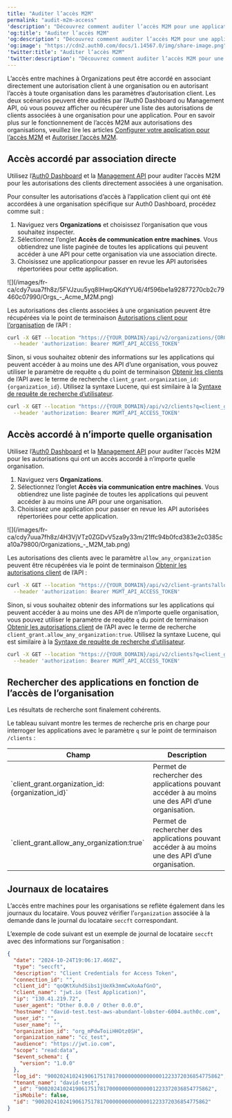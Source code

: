 ```yaml
---
title: "Auditer l’accès M2M"
permalink: "audit-m2m-access"
'description': "Découvrez comment auditer l’accès M2M pour une application."
'og:title': "Auditer l’accès M2M"
'og:description': "Découvrez comment auditer l’accès M2M pour une application."
'og:image': "https://cdn2.auth0.com/docs/1.14567.0/img/share-image.png"
'twitter:title': "Auditer l’accès M2M"
'twitter:description': "Découvrez comment auditer l’accès M2M pour une application."
---
```


L’accès entre machines à Organizations peut être accordé en associant directement une autorisation client à une organisation ou en autorisant l’accès à toute organisation dans les paramètres d’autorisation client. Les deux scénarios peuvent être audités par l’<Tooltip href="/docs/fr-ca/glossary?term=auth0-dashboard" tip="Auth0 Dashboard
Principal produit d’Auth0 pour configurer vos services." cta="Voir le glossaire">Auth0 Dashboard</Tooltip> ou <Tooltip href="/docs/fr-ca/glossary?term=management-api" tip="Management API
Un produit permettant aux clients d’effectuer des tâches administratives." cta="Voir le glossaire">Management API</Tooltip>, où vous pouvez afficher ou récupérer une liste des autorisations de clients associées à une organisation pour une application. Pour en savoir plus sur le fonctionnement de l’accès M2M aux autorisations des organisations, veuillez lire les articles [Configurer votre application pour l’accès M2M](/docs/fr-ca/manage-users/organizations/organizations-for-m2m-applications/configure-your-application-for-m2m-access) et [Autoriser l’accès M2M](/docs/fr-ca/manage-users/organizations/organizations-for-m2m-applications/authorize-m2m-access).

## Accès accordé par association directe

Utilisez l’[Auth0 Dashboard](https://manage.auth0.com/) et la [Management API](https://auth0.com/docs/api/management/v2) pour auditer l’accès M2M pour les autorisations des clients directement associées à une organisation.

<Tabs><Tab title="Auth0 Dashboard">

Pour consulter les autorisations d’accès à l’application client qui ont été accordées à une organisation spécifique sur Auth0 Dashboard, procédez comme suit :

1. Naviguez vers **Organizations** et choisissez l’organisation que vous souhaitez inspecter.
2. Sélectionnez l’onglet **Accès de communication entre machines**. Vous obtiendrez une liste paginée de toutes les applications qui peuvent accéder à une API pour cette organisation via une association directe.
3. Choisissez une applicationpour passer en revue les API autorisées répertoriées pour cette application.

<Frame>![](/images/fr-ca/cdy7uua7fh8z/5FVJzuu5yq8IHwpQKdYYU6/4f596be1a92877270cb2c79460c07990/Orgs_-_Acme_M2M.png)</Frame>

</Tab><Tab title="Management API">

Les autorisations des clients associées à une organisation peuvent être récupérées via le point de terminaison [Autorisations client pour l’organisation](/docs/fr-ca/api/management/v2/organizations/get-organization-client-grants) de l’API :

```bash lines
curl -X GET --location "https://{YOUR_DOMAIN}/api/v2/organizations/{ORG_id}/client-grants/" \
  --header 'authorization: Bearer MGMT_API_ACCESS_TOKEN'
```

Sinon, si vous souhaitez obtenir des informations sur les applications qui peuvent accéder à au moins une des API d’une organisation, vous pouvez utiliser le paramètre de requête `q` du point de terminaison [Obtenir les clients](/docs/fr-ca/api/management/v2/clients/get-clients) de l’API avec le terme de recherche `client_grant.organization_id:{organization_id}`. Utilisez la syntaxe Lucene, qui est similaire à la [Syntaxe de requête de recherche d’utilisateur](/docs/fr-ca/manage-users/user-search/user-search-query-syntax).

```bash lines
curl -X GET --location "https://{YOUR_DOMAIN}/api/v2/clients?q=client_grant.organization_id%3Aorganization_id" \
  --header 'authorization: Bearer MGMT_API_ACCESS_TOKEN'
```

</Tab></Tabs>

## Accès accordé à n’importe quelle organisation

Utilisez l’[Auth0 Dashboard](https://manage.auth0.com/) et la [Management API](https://auth0.com/docs/api/management/v2) pour auditer l’accès M2M pour les autorisations qui ont un accès accordé à n’importe quelle organisation.

<Tabs><Tab title="Auth0 Dashboard">

1. Naviguez vers **Organizations**.
2. Sélectionnez l’onglet **Accès via communication entre machines**. Vous obtiendrez une liste paginée de toutes les applications qui peuvent accéder à au moins une API pour une organisation.
3. Choisissez une application pour passer en revue les API autorisées répertoriées pour cette application.

<Frame>![](/images/fr-ca/cdy7uua7fh8z/4H3VjVTz0ZGDvV5za9y33m/21ffc94b0fcd383e2c0385ca10a79800/Organizations_-_M2M_tab.png)</Frame>

</Tab><Tab title="Management API">

Les autorisations des clients avec le paramètre `allow_any_organization` peuvent être récupérées via le point de terminaison [Obtenir les autorisations client](https://auth0.com/docs/api/management/v2/client-grants/get-client-grants) de l’API :

```bash lines
curl -X GET --location "https://{YOUR_DOMAIN}/api/v2/client-grants?allow_any_organization=true" \
  --header 'authorization: Bearer MGMT_API_ACCESS_TOKEN'
```

Sinon, si vous souhaitez obtenir des informations sur les applications qui peuvent accéder à au moins une des API de n’importe quelle organisation, vous pouvez utiliser le paramètre de requête `q` du point de terminaison [Obtenir les autorisations client](https://auth0.com/docs/api/management/v2/client-grants/get-client-grants) de l’API avec le terme de recherche `client_grant.allow_any_organization:true`. Utilisez la syntaxe Lucene, qui est similaire à la [Syntaxe de requête de recherche d’utilisateur](https://auth0.com/docs/manage-users/user-search/user-search-query-syntax).

```bash lines
curl -X GET --location "https://{YOUR_DOMAIN}/api/v2/clients?q=client_grant.allow_any_organization%3Atrue" \
  --header 'authorization: Bearer MGMT_API_ACCESS_TOKEN'
```

</Tab></Tabs>

## Rechercher des applications en fonction de l’accès de l’organisation

<Callout icon="file-lines" color="#0EA5E9" iconType="regular">

Les résultats de recherche sont finalement cohérents.

</Callout>

Le tableau suivant montre les termes de recherche pris en charge pour interroger les applications avec le paramètre `q` sur le point de terminaison `/clients` :

<table class="table"><thead>
<tr>
<th><strong>Champ</strong></th>
<th><strong>Description</strong></th>
</tr>
</thead>
<tbody>
<tr>
<td>`client_grant.organization_id:{organization_id}`</td>
<td>Permet de rechercher des applications pouvant accéder à au moins une des API d’une organisation.</td>
</tr>
<tr>
<td>`client_grant.allow_any_organization:true`</td>
<td>Permet de rechercher des applications pouvant accéder à au moins une des API d’une organisation.</td>
</tr>
</tbody>
</table>

## Journaux de locataires

L’accès entre machines pour les organisations se reflète également dans les journaux du locataire. Vous pouvez vérifier l’`organization` associée à la demande dans le journal du locataire `seccft` correspondant.

L’exemple de code suivant est un exemple de journal de locataire `seccft` avec des informations sur l’organisation :

```json lines
{
  "date": "2024-10-24T19:06:17.460Z",
  "type": "seccft",
  "description": "Client Credentials for Access Token",
  "connection_id": "",
  "client_id": "qoQKtXuhdSibs1jUeXk3mmCwXoAafGnO",
  "client_name": "jwt.io (Test Application)",
  "ip": "130.41.219.72",
  "user_agent": "Other 0.0.0 / Other 0.0.0",
  "hostname": "david-test.test-aws-abundant-lobster-6004.auth0c.com",
  "user_id": "",
  "user_name": "",
  "organization_id": "org_mPdwToiiHHOtz0SH",
  "organization_name": "cc_test",
  "audience": "https://jwt.io.com",
  "scope": "read:data",
  "$event_schema": {
    "version": "1.0.0"
  },
  "log_id": "90020241024190617517817000000000000001223372036854775862",
  "tenant_name": "david-test",
  "_id": "90020241024190617517817000000000000001223372036854775862",
  "isMobile": false,
  "id": "90020241024190617517817000000000000001223372036854775862"
}
```

